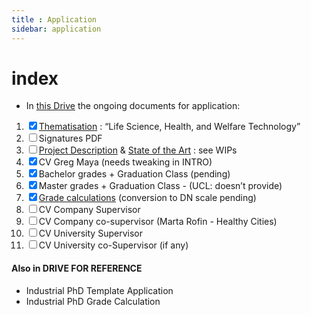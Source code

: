 ```yaml
---
title : Application
sidebar: application
---
```


# index
- In [this Drive](https://drive.google.com/drive/folders/1q_g4ecZssQGD29cFIjaSki6LbbbslKsn) the ongoing documents for application:
1. [x] [Thematisation](thematization.qmd) : "Life Science, Health, and Welfare Technology"
1. [ ] Signatures PDF
1. [ ] [Project Description](project_description.qmd) & [State of the Art](state_of_the_art.qmd) : see WIPs
1. [x] CV Greg Maya (needs tweaking in INTRO)
1. [x] Bachelor grades + Graduation Class (pending)
1. [x] Master grades + Graduation Class - (UCL: doesn't provide) 
1. [x] [Grade calculations](https://docs.google.com/spreadsheets/d/17appLARUOxJwdE7ya99CMpQIKkS8UKGmDIjAyqZFdiY/edit?gid=856919908#gid=856919908) (conversion to DN scale pending)
1. [ ] CV Company Supervisor
1. [ ] CV Company co-supervisor (Marta Rofin - Healthy Cities)
1. [ ] CV University Supervisor
1. [ ] CV University co-Supervisor (if any)

#### Also in DRIVE FOR REFERENCE    
* Industrial PhD Template Application
* Industrial PhD Grade Calculation
